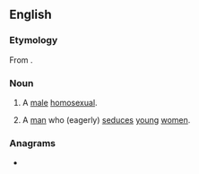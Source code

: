 ==English==

===Etymology===
From {{compound|en|ass|bandit}}.

===Noun===
{{en-noun}}

# {{lb|en|US|slang}} A [[male]] [[homosexual]].
#: {{syn|en|arse bandit}} {{q|UK}}
# {{lb|en|dated|US|slang}} A [[man]] who (eagerly) [[seduce]]s [[young]] [[women]]. {{defdate|mid-1900s}}

===Anagrams===
* {{anagrams|en|a=aabdinsst|bastadins}}

{{c|en|LGBT|Male people}}